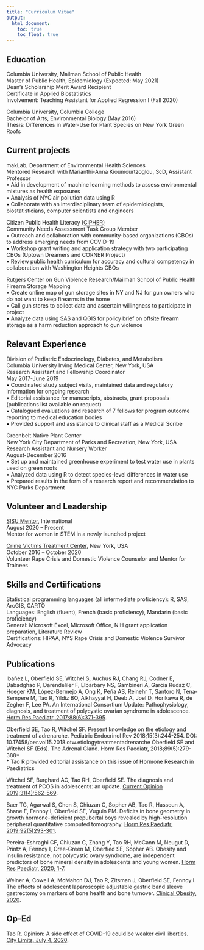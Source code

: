 ```yaml
---
title: "Curriculum Vitae"
output: 
  html_document:
    toc: true
    toc_float: true
---
```


## Education
Columbia University, Mailman School of Public Health  
Master of Public Health, Epidemiology (Expected: May 2021)  
Dean’s Scholarship Merit Award Recipient  
Certificate in Applied Biostatistics  
Involvement: Teaching Assistant for Applied Regression I (Fall 2020)  

Columbia University, Columbia College  
Bachelor of Arts, Environmental Biology (May 2016)  
Thesis: Differences in Water-Use for Plant Species on New York Green Roofs   

## Current projects
makLab, Department of Environmental Health Sciences  
Mentored Research with Marianthi-Anna Kioumourtzoglou, ScD, Assistant Professor  
•	Aid in development of machine learning methods to assess environmental mixtures as health exposures  
•	Analysis of NYC air pollution data using R  
•	Collaborate with an interdisciplinary team of epidemiologists,  biostatisticians, computer scientists and engineers

Citizen Public Health Literacy [(CIPHER)](https://www.decipherpubhealth.org/)  
Community Needs Assessment Task Group Member  
•	Outreach and collaboration with community-based organizations (CBOs) to address emerging needs from COVID-19  
•	Workshop grant writing and application strategy with two participating CBOs (Uptown Dreamers and CORNER Project)  
•	Review public health curriculum for accuracy and cultural competency in collaboration with Washington Heights CBOs

Rutgers Center on Gun Violence Research/Mailman School of Public Health  
Firearm Storage Mapping  
•	Create online map of gun storage sites in NY and NJ for gun owners who do not want to keep firearms in the home  
•	Call gun stores to collect data and ascertain willingness to participate in project  
•	Analyze data using SAS and QGIS for policy brief on offsite firearm storage as a harm reduction approach to gun violence

## Relevant Experience

Division of Pediatric Endocrinology, Diabetes, and Metabolism  
Columbia University Irving Medical Center, New York, USA  
Research Assistant and Fellowship Coordinator  
May 2017-June 2019  
•	Coordinated study subject visits, maintained data and regulatory information for ongoing research  
•	Editorial assistance for manuscripts, abstracts, grant proposals (publications list available on   request)  
•	Catalogued evaluations and research of 7 fellows for program outcome reporting to medical education bodies  
•	Provided support and assistance to clinical staff as a Medical Scribe   

Greenbelt Native Plant Center  
New York City Department of Parks and Recreation, New York, USA  
Research Assistant and Nursery Worker  
August-December 2016   
•	Set up and maintained greenhouse experiment to test water use in plants used on green roofs  
•	Analyzed data using R to detect species-level differences in water use  
•	Prepared results in the form of a research report and recommendation to NYC Parks Department  

## Volunteer and Leadership
[SISU Mentor](https://www.sisumentor.org/mentors), International  
August 2020 – Present  
Mentor for women in STEM in a newly launched project

[Crime Victims Treatment Center](https://www.cvtcnyc.org/), New York, USA  
October 2016 – October 2020  
Volunteer Rape Crisis and Domestic Violence Counselor and Mentor for Trainees

## Skills and Certiifications
Statistical programming languages (all intermediate proficiency): R, SAS, ArcGIS, CARTO  
Languages: English (fluent), French (basic proficiency), Mandarin (basic proficiency)  
General: Microsoft Excel, Microsoft Office, NIH grant application preparation, Literature Review  
Certifications: HIPAA, NYS Rape Crisis and Domestic Violence Survivor Advocacy

## Publications
Ibañez L, Oberfield SE, Witchel S, Auchus RJ, Chang RJ, Codner E, Dabadghao P, Darendeliler F, Elbarbary NS, Gambineri A, Garcia Rudaz C, Hoeger KM, López-Bermejo A, Ong K, Peña AS, Reinehr T, Santoro N, Tena-Sempere M, Tao R, Yildiz BO, Alkhayyat H, Deeb A, Joel D, Horikawa R, de Zegher F, Lee PA. An International Consortium Update: Pathophysiology, diagnosis, and treatment of polycystic ovarian syndrome in adolescence. [Horm Res Paediatr, 2017;88(6):371-395](https://www.karger.com/Article/FullText/479371). 

Oberfield SE, Tao R, Witchel SF. Present knowledge on the etiology and treatment of adrenarche. Pediatric Endocrinol Rev 2018;15(3):244-254. DOI: 10.17458/per.vol15.2018.otw.etiologytreatmentadrenarche
Oberfield SE and Witchel SF (Eds). The Adrenal Gland. Horm Res Paediatr, 2018;89(5):279-388*  
* Tao R provided editorial assistance on this issue of Hormone Research in Paediatrics

Witchel SF, Burghard AC, Tao RH, Oberfield SE. The diagnosis and treatment of PCOS in adolescents: an update. [Current Opinion 2019;31(4):562-569](https://journals.lww.com/co-pediatrics/Abstract/2019/08000/The_diagnosis_and_treatment_of_PCOS_in.21.aspx).

Baer TG, Agarwal S, Chen S, Chiuzan C, Sopher AB, Tao R, Hassoun A, Shane E, Fennoy I, Oberfield SE, Vuguin PM. Deficits in bone geometry in growth hormone-deficient prepubertal boys revealed by high-resolution peripheral quantitative computed tomography. [Horm Res Paediatr, 2019;92(5)293-301](https://www.karger.com/Article/FullText/506229).

Pereira-Eshraghi CF, Chiuzan C, Zhang Y, Tao RH, McCann M, Neugut D, Printz A, Fennoy I, Cree-Green M, Oberfied SE, Sopher AB. Obesity and insulin resistance, not polycystic ovary syndrome, are independent predictors of bone mineral density in adolescents and young women. [Horm Res Paediatr, 2020; 1-7](https://www.karger.com/Article/Abstract/507079).

Weiner A, Cowell A, McMahon DJ, Tao R, Zitsman J, Oberfield SE, Fennoy I. The effects of adolescent laparoscopic adjustable gastric band sleeve gastrectomy on markers of bone health and bone turnover. [Clinical Obesity, 2020](https://onlinelibrary.wiley.com/doi/10.1111/cob.12411).

## Op-Ed
Tao R. Opinion: A side effect of COVID-19 could be weaker civil liberties. [City Limits, July 4, 2020](https://citylimits.org/2020/07/04/opinion-a-side-effect-of-covid-19-could-be-weaker-civil-liberties/).

